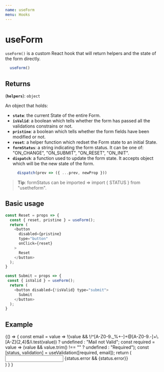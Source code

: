 ---
name: useForm
menu: Hooks
---


# useForm
`useForm()` is a custom React hook that will return helpers and the state of the form directly.

```javascript
  useForm()
```

## Returns

(**`helpers`**): `object`

An object that holds:
  - **`state`**: the current State of the entire Form.
  - **`isValid`**: a boolean which tells whether the form has passed all the validations constrains or not.
  - **`pristine`**: a boolean which tells whether the form fields have been modified or not.
  - **`reset`**: a helper function which redset the Form state to an initial State.
  - **`formStatus`**: a string indicating the form status. It can be one of: "ON_CHANGE", "ON_SUBMIT", "ON_RESET", "ON_INIT".
  - **`dispatch`**: a function used to update the form state. It accepts object which will be the new state of the form.
    ```javascript
      dispatch(prev => ({ ...prev, newProp }))
    ```

> **Tip**: formStatus can be imported => import { STATUS } from "usetheform".

## Basic usage

```javascript
const Reset = props => {
  const { reset, pristine } = useForm();
  return (
    <button
      disabled={pristine}
      type="button"
      onClick={reset}
    >
      Reset
    </button>
  );
}
```

```javascript
const Submit = props => {
 const { isValid } = useForm();
  return (
    <button disabled={!isValid} type="submit">
      Submit
    </button>
  );
}
```

## Example

<Playground>
{() => {
    const email = value =>
    !(value && !/^[A-Z0-9._%+-]+@[A-Z0-9.-]+\.[A-Z]{2,4}$/i.test(value))
      ? undefined
      : "Mail not Valid";
    const required = value => (value && value.trim() !== "" ? undefined : "Required");
    const [status, validation] = useValidation([required, email]);
    return (
      <Form initialState={{ email: "foo@google.com" }}>
        <div>
          <Input type="text" name="email" touched {...validation} />
          {status.error && <label>{status.error}</label>}
        </div>
        <Submit />
        <Reset />
      </Form>
    )
  }
}
</Playground>